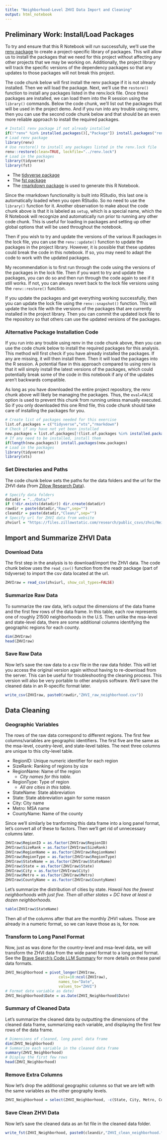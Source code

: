 ```yaml
---
title: "Neighborhood-Level ZHVI Data Import and Cleaning"
output: html_notebook
---
```


## Preliminary Work: Install/Load Packages

To try and ensure that this R Notebook will run successfully, we'll use the [renv package](https://cran.r-project.org/web/packages/renv/index.html) to create a project-specific library of packages. This will allow us to install the packages that we need for this project without affecting any other projects that we may be working on. Additionally, the project library will track the specific versions of the dependency packages so that any updates to those packages will not break this project.

The code chunk below will first install the renv package if it is not already installed. Then we will load the package. Next, we'll use the `restore()` function to install any packages listed in the renv.lock file. Once these packages are installed, we can load them into the R session using the `library()` commands. Below the code chunk, we'll list out the packages that will be used in the project demo. And if you run into any trouble using renv, then you can use the second code chunk below and that should be an even more reliable approach to install the required packages.

```r
# Install renv package if not already installed
if(!"renv" %in% installed.packages()[,"Package"]) install.packages("renv")
# Load renv package
library(renv)
# Use restore() to install any packages listed in the renv.lock file
renv::restore(clean=TRUE, lockfile="../renv.lock")
# Load in the packages
library(tidyverse)
library(fst)
```

* The [tidyverse package](https://cran.r-project.org/package=tidyverse)
* The [fst package](https://cran.r-project.org/package=fst)
* The [rmarkdown package](https://cran.r-project.org/package=rmarkdown) is used to generate this R Notebook.

Since the rmarkdown functionality is built into RStudio, this last one is automatically loaded when you open RStudio. So no need to use the `library()` function for it. Another observation to make about the code chunk above is that it is labeled as `setup`, which is a special name, which the R Notebook will recognize and automatically run prior to running any other code chunk. This is useful for loading in packages and setting up other global options that will be used throughout the notebook. 

Then if you wish to try and update the versions of the various R packages in the lock file, you can use the `renv::update()` function to update the packages in the project library. However, it is possible that these updates could break the code in this notebook. If so, you may need to adapt the code to work with the updated packages.

My recommendation is to first run through the code using the versions of the packages in the lock file. Then if you want to try and update the packages, you can do so and then run through the code again to see if it still works. If not, you can always revert back to the lock file versions using the `renv::restore()` function.

If you update the packages and get everything working successfully, then you can update the lock file using the `renv::snapshot()` function. This will update the lock file with the versions of the packages that are currently installed in the project library. Then you can commit the updated lock file to the repository so that others can use the updated versions of the packages.

### Alternative Package Installation Code

If you run into any trouble using renv in the code chunk above, then you can use the code chunk below to install the required packages for this analysis. This method will first check if you have already installed the packages. If any are missing, it will then install them. Then it will load the packages into the R session. A potential flaw in this approach compared to using renv is that it will simply install the latest versions of the packages, which could potentially break some of the code in this notebook if any of the updates aren't backwards compatible. 

As long as you have downloaded the entire project repository, the renv chunk above will likely be managing the packages. Thus, the `eval=FALSE` option is used to prevent this chunk from running unless manually executed. So if you only downloaded this one Rmd file, this code chunk should take care of installing the packages for you.

```r
# Create list of packages needed for this exercise
list.of.packages = c("tidyverse","xts","rmarkdown")
# Check if any have not yet been installed
new.packages = list.of.packages[!(list.of.packages %in% installed.packages()[,"Package"])]
# If any need to be installed, install them
if(length(new.packages)) install.packages(new.packages)
# Load in the packages
library(tidyverse)
library(xts)
```

### Set Directories and Paths

The code chunk below sets the paths for the data folders and the url for the ZHVI data (from [Zillow Research Data](https://www.zillow.com/research/data/)).

```r
# Specify data folders
datadir = "../Data/"
if (!dir.exists(datadir)) dir.create(datadir)
rawdir = paste(datadir,"Raw/",sep="")
cleandir = paste(datadir,"Clean/",sep="")
# Specify url for ZHVI data from website
zhviurl = "https://files.zillowstatic.com/research/public_csvs/zhvi/Neighborhood_zhvi_uc_sfrcondo_tier_0.33_0.67_sm_sa_month.csv"
```


## Import and Summarize ZHVI Data

### Download Data

The first step in the analysis is to download/import the ZHVI data. The code chunk below uses the `read_csv()` function from the readr package (part of tidyverse) to import the csv data located at the url.

```r
ZHVIraw = read_csv(zhviurl, show_col_types=FALSE)
```

### Summarize Raw Data

To summarize the raw data, let's output the dimensions of the data frame and the first few rows of the data frame. In this table, each row represents one of roughly 21500 neighborhoods in the U.S. Then unlike the msa-level and state-level data, there are some additional columns identifying the geographic regions for each county.

```r
dim(ZHVIraw)
head(ZHVIraw)
```

### Save Raw Data

Now let's save the raw data to a csv file in the raw data folder. This will let you access the original version again without having to re-download from the server. This can be useful for troubleshooting the cleaning process. This version will also be very portable to other analysis software. We'll save the cleaned data in an R-specific format later.

```r
write_csv(ZHVIraw, paste0(rawdir,"ZHVI_raw_neighborhood.csv"))
```

## Data Cleaning

### Geographic Variables

The rows of the raw data correspond to different regions. The first few columns/variables are geographic identifiers. The first five are the same as the msa-level, country-level, and state-level tables. The next three columns are unique to this city-level table.

* RegionID: Unique numeric identifier for each region
* SizeRank: Ranking of regions by size
* RegionName: Name of the region
  * *City names for this table.*
* RegionType: Type of region
  * *All are cities in this table.*
* StateName: State abbreviation
* State: State abbreviation again for some reason
* City: City name
* Metro: MSA name
* CountyName: Name of the county

Since we'll similarly be tranforming this data frame into a long panel format, let's convert all of these to factors. Then we'll get rid of unnecessary columns later.

```r
ZHVIraw$RegionID = as.factor(ZHVIraw$RegionID)
ZHVIraw$SizeRank = as.factor(ZHVIraw$SizeRank)
ZHVIraw$RegionName = as.factor(ZHVIraw$RegionName)
ZHVIraw$RegionType = as.factor(ZHVIraw$RegionType)
ZHVIraw$StateName = as.factor(ZHVIraw$StateName)
ZHVIraw$State = as.factor(ZHVIraw$State)
ZHVIraw$City = as.factor(ZHVIraw$City)
ZHVIraw$Metro = as.factor(ZHVIraw$Metro)
ZHVIraw$CountyName = as.factor(ZHVIraw$CountyName)
```

Let's summarize the distribution of cities by state. *Hawaii has the fewest neighborhoods with just five. Then all other states + DC have at least a dozen neighborhoods.*

```r
table(ZHVIraw$StateName)
```

Then all of the columns after that are the monthly ZHVI values. Those are already in a numeric format, so we can leave those as is, for now.

### Transform to Long Panel Format

Now, just as was done for the country-level and msa-level data, we will transform the ZHVI data from the wide panel format to a long panel format. See the [Brave Search's Code LLM Summary](https://search.brave.com/search?q=wide+vs+long+panel+data+format) for more details on these panel data formats.

```r
ZHVI_Neighborhood = pivot_longer(ZHVIraw,
                        cols=10:ncol(ZHVIraw),
                        names_to="Date",
                        values_to="ZHVI")
# Format date variable as date)
ZHVI_Neighborhood$Date = as.Date(ZHVI_Neighborhood$Date)
```

### Summary of Cleaned Data

Let's summarize the cleaned data by outputting the dimensions of the cleaned data frame, summarizing each variable, and displaying the first few rows of the data frame.

```r
# Dimensions of cleaned, long panel data frame
dim(ZHVI_Neighborhood)
# Summarize each variable in the cleaned data frame
summary(ZHVI_Neighborhood)
# Display the first few rows
head(ZHVI_Neighborhood)
```

### Remove Extra Columns

Now let's drop the additional geographic columns so that we are left with the same variables as the other geography levels.

```r
ZHVI_Neighborhood = select(ZHVI_Neighborhood, -c(State, City, Metro, CountyName))
```


### Save Clean ZHVI Data

Now let's save the cleaned data as an fst file in the cleaned data folder.

```r
write_fst(ZHVI_Neighborhood, paste0(cleandir,"ZHVI_clean_neighborhood.fst"))
```

